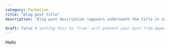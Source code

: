 ```yaml
---
category: Formation
title: "blog post title"
description: "blog post description (appears underneath the title in smaller text) which is included on the listing page"

draft: false # setting this to `true` will prevent your post from appearing on your listing page until you're ready!
---
```


Hello